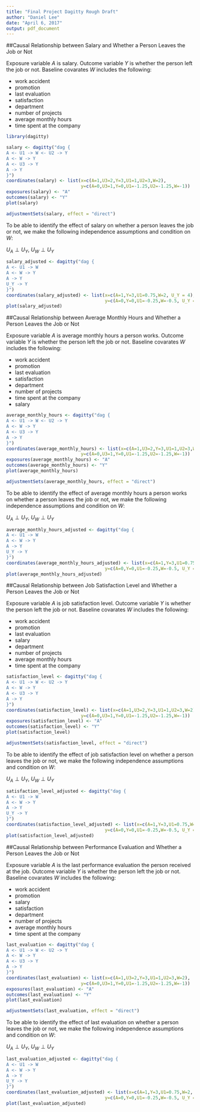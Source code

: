 ---
title: "Final Project Dagitty Rough Draft"
author: "Daniel Lee"
date: "April 6, 2017"
output: pdf_document
---

##Causal Relationship between Salary and Whether a Person Leaves the Job or Not

Exposure variable $A$ is salary.
Outcome variable $Y$ is whether the person left the job or not.
Baseline covarates $W$ includes the following:

* work accident
* promotion
* last evaluation
* satisfaction
* department
* number of projects
* average monthly hours
* time spent at the company  

```{r , fig.height = 3, fig.width = 3, fig.align = "center"}

library(dagitty)

salary <- dagitty("dag { 
A <- U1 -> W <- U2 -> Y
A <- W -> Y
A <- U3 -> Y
A -> Y
}")
coordinates(salary) <- list(x=c(A=1,U3=2,Y=3,U1=1,U2=3,W=2),
                            y=c(A=0,U3=1,Y=0,U1=-1.25,U2=-1.25,W=-1))
exposures(salary) <- "A"
outcomes(salary) <- "Y"
plot(salary)

adjustmentSets(salary, effect = "direct")

```

To be able to identify the effect of salary on whether a person leaves the job or not, we make the following independence assumptions and condition on $W$:

$U_{A} \perp U_{Y}$, $U_{W} \perp U_{Y}$

```{r , fig.height = 3, fig.width = 3, fig.align = "center"}

salary_adjusted <- dagitty("dag { 
A <- U1 -> W
A <- W -> Y
A -> Y
U_Y -> Y
}")
coordinates(salary_adjusted) <- list(x=c(A=1,Y=3,U1=0.75,W=2, U_Y = 4),
                                     y=c(A=0,Y=0,U1=-0.25,W=-0.5, U_Y = 0))
plot(salary_adjusted)

```

\pagebreak

##Causal Relationship between Average Monthly Hours and Whether a Person Leaves the Job or Not

Exposure variable $A$ is average monthly hours a person works.
Outcome variable $Y$ is whether the person left the job or not.
Baseline covarates $W$ includes the following:

* work accident
* promotion
* last evaluation
* satisfaction
* department
* number of projects
* time spent at the company 
* salary  

```{r , fig.height = 3, fig.width = 3, fig.align = "center"}

average_monthly_hours <- dagitty("dag { 
A <- U1 -> W <- U2 -> Y
A <- W -> Y
A <- U3 -> Y
A -> Y
}")
coordinates(average_monthly_hours) <- list(x=c(A=1,U3=2,Y=3,U1=1,U2=3,W=2),
                            y=c(A=0,U3=1,Y=0,U1=-1.25,U2=-1.25,W=-1))
exposures(average_monthly_hours) <- "A"
outcomes(average_monthly_hours) <- "Y"
plot(average_monthly_hours)

adjustmentSets(average_monthly_hours, effect = "direct")

```

To be able to identify the effect of average monthly hours a person works on whether a person leaves the job or not, we make the following independence assumptions and condition on $W$:

$U_{A} \perp U_{Y}$, $U_{W} \perp U_{Y}$

```{r , fig.height = 3, fig.width = 3, fig.align = "center"}

average_monthly_hours_adjusted <- dagitty("dag { 
A <- U1 -> W
A <- W -> Y
A -> Y
U_Y -> Y
}")
coordinates(average_monthly_hours_adjusted) <- list(x=c(A=1,Y=3,U1=0.75,W=2, U_Y = 4),
                                     y=c(A=0,Y=0,U1=-0.25,W=-0.5, U_Y = 0))
plot(average_monthly_hours_adjusted)

```

\pagebreak

##Causal Relationship between Job Satisfaction Level and Whether a Person Leaves the Job or Not

Exposure variable $A$ is job satisfaction level.
Outcome variable $Y$ is whether the person left the job or not.
Baseline covarates $W$ includes the following:

* work accident
* promotion
* last evaluation
* salary
* department
* number of projects
* average monthly hours
* time spent at the company  

```{r , fig.height = 3, fig.width = 3, fig.align = "center"}

satisfaction_level <- dagitty("dag { 
A <- U1 -> W <- U2 -> Y
A <- W -> Y
A <- U3 -> Y
A -> Y
}")
coordinates(satisfaction_level) <- list(x=c(A=1,U3=2,Y=3,U1=1,U2=3,W=2),
                            y=c(A=0,U3=1,Y=0,U1=-1.25,U2=-1.25,W=-1))
exposures(satisfaction_level) <- "A"
outcomes(satisfaction_level) <- "Y"
plot(satisfaction_level)

adjustmentSets(satisfaction_level, effect = "direct")

```

To be able to identify the effect of job satisfaction level on whether a person leaves the job or not, we make the following independence assumptions and condition on $W$:

$U_{A} \perp U_{Y}$, $U_{W} \perp U_{Y}$

```{r , fig.height = 3, fig.width = 3, fig.align = "center"}

satisfaction_level_adjusted <- dagitty("dag { 
A <- U1 -> W
A <- W -> Y
A -> Y
U_Y -> Y
}")
coordinates(satisfaction_level_adjusted) <- list(x=c(A=1,Y=3,U1=0.75,W=2, U_Y = 4),
                                     y=c(A=0,Y=0,U1=-0.25,W=-0.5, U_Y = 0))
plot(satisfaction_level_adjusted)

```

\pagebreak

##Causal Relationship between Performance Evaluation and Whether a Person Leaves the Job or Not

Exposure variable $A$ is the last performance evaluation the person received at the job.
Outcome variable $Y$ is whether the person left the job or not.
Baseline covarates $W$ includes the following:

* work accident
* promotion
* salary
* satisfaction
* department
* number of projects
* average monthly hours
* time spent at the company  

```{r , fig.height = 3, fig.width = 3, fig.align = "center"}

last_evaluation <- dagitty("dag { 
A <- U1 -> W <- U2 -> Y
A <- W -> Y
A <- U3 -> Y
A -> Y
}")
coordinates(last_evaluation) <- list(x=c(A=1,U3=2,Y=3,U1=1,U2=3,W=2),
                            y=c(A=0,U3=1,Y=0,U1=-1.25,U2=-1.25,W=-1))
exposures(last_evaluation) <- "A"
outcomes(last_evaluation) <- "Y"
plot(last_evaluation)

adjustmentSets(last_evaluation, effect = "direct")

```

To be able to identify the effect of last evaluation on whether a person leaves the job or not, we make the following independence assumptions and condition on $W$:

$U_{A} \perp U_{Y}$, $U_{W} \perp U_{Y}$

```{r , fig.height = 3, fig.width = 3, fig.align = "center"}

last_evaluation_adjusted <- dagitty("dag { 
A <- U1 -> W
A <- W -> Y
A -> Y
U_Y -> Y
}")
coordinates(last_evaluation_adjusted) <- list(x=c(A=1,Y=3,U1=0.75,W=2, U_Y = 4),
                                     y=c(A=0,Y=0,U1=-0.25,W=-0.5, U_Y = 0))
plot(last_evaluation_adjusted)

```
